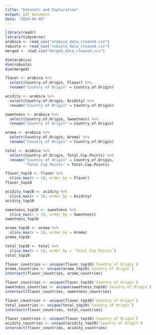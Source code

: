 ```yaml
---
title: "Datasets and Exploration"
output: pdf_document
date: "2024-04-04"
---
```


```r
library(readr)
library(tidyverse)
arabica <- read_csv("arabica_data_cleaned.csv")
robusta <- read_csv("robusta_data_cleaned.csv")
merged <- read_csv("merged_data_cleaned.csv")

dim(arabica)
dim(robusta)
dim(merged)
```

```r
flavor <- arabica %>%
  select(Country.of.Origin, Flavor) %>%
  rename("Country of Origin" = Country.of.Origin)

acidity <- arabica %>%
  select(Country.of.Origin, Acidity) %>%
  rename("Country of Origin" = Country.of.Origin)

sweetness <- arabica %>%
  select(Country.of.Origin, Sweetness) %>%
  rename("Country of Origin" = Country.of.Origin)

aroma <- arabica %>%
  select(Country.of.Origin, Aroma) %>%
  rename("Country of Origin" = Country.of.Origin)

total <- arabica %>%
  select(Country.of.Origin, Total.Cup.Points) %>%
  rename("Country of Origin" = Country.of.Origin,
         "Total Cup Points" = Total.Cup.Points)
```

```r
flavor_top10 <- flavor %>% 
  slice_max(n = 10, order_by = Flavor)
flavor_top10

acidity_top10 <- acidity %>% 
  slice_max(n = 10, order_by = Acidity)
acidity_top10

sweetness_top10 <- sweetness %>% 
  slice_max(n = 10, order_by = Sweetness)
sweetness_top10

aroma_top10 <- aroma %>% 
  slice_max(n = 10, order_by = Aroma)
aroma_top10

total_top10 <- total %>% 
  slice_max(n = 10, order_by = `Total Cup Points`)
total_top10

```

```r
flavor_countries <- unique(flavor_top10$`Country of Origin`)
aroma_countries <- unique(aroma_top10$`Country of Origin`)
intersect(flavor_countries, aroma_countries)

flavor_countries <- unique(flavor_top10$`Country of Origin`)
sweetness_countries <- unique(sweetness_top10$`Country of Origin`)
intersect(flavor_countries, sweetness_countries)

flavor_countries <- unique(flavor_top10$`Country of Origin`)
total_countries <- unique(total_top10$`Country of Origin`)
intersect(flavor_countries, total_countries)

flavor_countries <- unique(flavor_top10$`Country of Origin`)
acidity_countries <- unique(acidity_top10$`Country of Origin`)
intersect(flavor_countries, acidity_countries)
```





